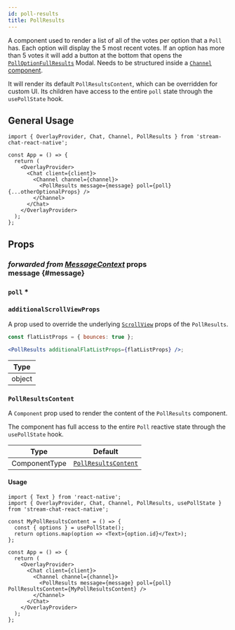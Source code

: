 ```yaml
---
id: poll-results
title: PollResults
---
```



A component used to render a list of all of the votes per option that a `Poll` has. Each option will display the 5 most recent votes. If an option has more than 5 votes it will add a button at the bottom that opens the [`PollOptionFullResults`](./poll-option-full-results.mdx) Modal. Needs to be structured inside a [`Channel` component](../core-components/channel).

It will render its default `PollResultsContent`, which can be overridden for custom UI. Its children have access to the entire `poll` state through the `usePollState` hook.

## General Usage

```tsx
import { OverlayProvider, Chat, Channel, PollResults } from 'stream-chat-react-native';

const App = () => {
  return (
    <OverlayProvider>
      <Chat client={client}>
        <Channel channel={channel}>
          <PollResults message={message} poll={poll} {...otherOptionalProps} />
        </Channel>
      </Chat>
    </OverlayProvider>
  );
};
```

## Props

### <div class="label description">_forwarded from [MessageContext](../../contexts/message-context#message)_ props</div> message {#message}

<MessageProp />

### `poll` \*

<Poll />

### `additionalScrollViewProps`

A prop used to override the underlying [`ScrollView`](https://reactnative.dev/docs/scrollview#props) props of the `PollResults`.

```jsx
const flatListProps = { bounces: true };

<PollResults additionalFlatListProps={flatListProps} />;
```

| Type   |
| ------ |
| object |

### `PollResultsContent`

A `Component` prop used to render the content of the `PollResults` component.

The component has full access to the entire `Poll` reactive state through the `usePollState` hook.

| Type          | Default                                                                                                                             |
| ------------- | ----------------------------------------------------------------------------------------------------------------------------------- |
| ComponentType | [`PollResultsContent`](https://github.com/GetStream/stream-chat-react-native/blob/main/package/src/components/Poll/PollResults.tsx) |

#### Usage

```tsx
import { Text } from 'react-native';
import { OverlayProvider, Chat, Channel, PollResults, usePollState } from 'stream-chat-react-native';

const MyPollResultsContent = () => {
  const { options } = usePollState();
  return options.map(option => <Text>{option.id}</Text>);
};

const App = () => {
  return (
    <OverlayProvider>
      <Chat client={client}>
        <Channel channel={channel}>
          <PollResults message={message} poll={poll} PollResultsContent={MyPollResultsContent} />
        </Channel>
      </Chat>
    </OverlayProvider>
  );
};
```
